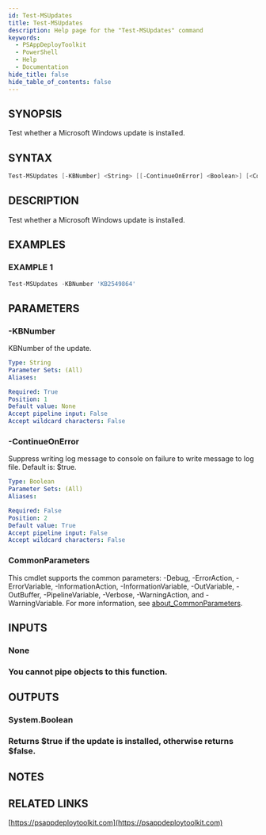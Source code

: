 ```yaml
---
id: Test-MSUpdates
title: Test-MSUpdates
description: Help page for the "Test-MSUpdates" command
keywords:
  - PSAppDeployToolkit
  - PowerShell
  - Help
  - Documentation
hide_title: false
hide_table_of_contents: false
---
```


## SYNOPSIS

Test whether a Microsoft Windows update is installed.

## SYNTAX

```powershell
Test-MSUpdates [-KBNumber] <String> [[-ContinueOnError] <Boolean>] [<CommonParameters>]
```

## DESCRIPTION

Test whether a Microsoft Windows update is installed.

## EXAMPLES

### EXAMPLE 1

```powershell
Test-MSUpdates -KBNumber 'KB2549864'
```

## PARAMETERS

### -KBNumber

KBNumber of the update.

```yaml
Type: String
Parameter Sets: (All)
Aliases:

Required: True
Position: 1
Default value: None
Accept pipeline input: False
Accept wildcard characters: False
```

### -ContinueOnError

Suppress writing log message to console on failure to write message to log file.
Default is: $true.

```yaml
Type: Boolean
Parameter Sets: (All)
Aliases:

Required: False
Position: 2
Default value: True
Accept pipeline input: False
Accept wildcard characters: False
```

### CommonParameters

This cmdlet supports the common parameters: -Debug, -ErrorAction, -ErrorVariable, -InformationAction, -InformationVariable, -OutVariable, -OutBuffer, -PipelineVariable, -Verbose, -WarningAction, and -WarningVariable. For more information, see [about_CommonParameters](http://go.microsoft.com/fwlink/?LinkID=113216).

## INPUTS

### None

### You cannot pipe objects to this function.

## OUTPUTS

### System.Boolean

### Returns $true if the update is installed, otherwise returns $false.

## NOTES

## RELATED LINKS

[https://psappdeploytoolkit.com](https://psappdeploytoolkit.com)
